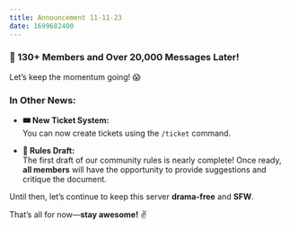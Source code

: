 ```yaml
---
title: Announcement 11-11-23
date: 1699682400
---
```





### **🚀 130+ Members and Over 20,000 Messages Later!**  

Let’s keep the momentum going! 😱  



### **In Other News:**  
- **🎟️ New Ticket System:**  
  You can now create tickets using the `/ticket` command.  

- **📜 Rules Draft:**  
  The first draft of our community rules is nearly complete! Once ready, **all members** will have the opportunity to provide suggestions and critique the document.  

Until then, let’s continue to keep this server **drama-free** and **SFW**.  

  

That’s all for now—**stay awesome!** ✌️  

